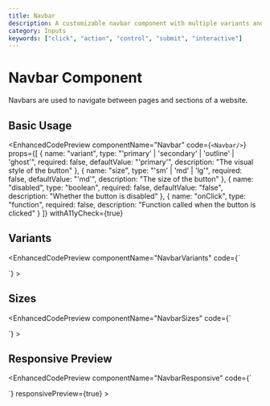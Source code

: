 ```yaml
---
title: Navbar
description: A customizable navbar component with multiple variants and sizes
category: Inputs
keywords: ["click", "action", "control", "submit", "interactive"]
---
```




<ComponentPreview>
  <Navbar />
</ComponentPreview>


<div className="flex justify-end mb-6">
  <ThemeSwitcher />
</div>

# Navbar Component

Navbars are used to navigate between pages and sections of a website.

## Basic Usage

<EnhancedCodePreview
  componentName="Navbar"
  code={`<Navbar/>`}
  props={[
    { name: "variant", type: "'primary' | 'secondary' | 'outline' | 'ghost'", required: false, defaultValue: "'primary'", description: "The visual style of the button" },
    { name: "size", type: "'sm' | 'md' | 'lg'", required: false, defaultValue: "'md'", description: "The size of the button" },
    { name: "disabled", type: "boolean", required: false, defaultValue: "false", description: "Whether the button is disabled" },
    { name: "onClick", type: "function", required: false, description: "Function called when the button is clicked" }
  ]}
  withA11yCheck={true}
>
  <ComponentPreview>
    <Navbar />
  </ComponentPreview>
</EnhancedCodePreview>

## Variants

<EnhancedCodePreview
  componentName="NavbarVariants"
  code={`
<div className="flex flex-wrap gap-4">
  <Navbar variant="primary" />
  <Navbar variant="secondary" />
  <Navbar variant="outline" />
  <Navbar variant="ghost" />
</div>
  `}
>
  <div className="flex flex-wrap gap-4">
    <Navbar variant="primary" />
    <Navbar variant="secondary" />
    <Navbar variant="outline" />
    <Navbar variant="ghost" />
  </div>
</EnhancedCodePreview>

## Sizes

<EnhancedCodePreview
  componentName="NavbarSizes"
  code={`
<div className="flex flex-wrap items-center gap-4">
  <Navbar size="sm" />
  <Navbar size="md" />
  <Navbar size="lg" />
</div>
  `}
>
  <div className="flex flex-wrap items-center gap-4">
    <Navbar size="sm" />
    <Navbar size="md" />
    <Navbar size="lg" />
  </div>
</EnhancedCodePreview>

## Responsive Preview

<EnhancedCodePreview
  componentName="NavbarResponsive"
  code={`
<div className="grid grid-cols-1 md:grid-cols-3 gap-4 w-full">
  <Navbar />
</div>
  `}
  responsivePreview={true}
>
  <div className="grid grid-cols-1 gap-4 w-full">
    <Navbar />
  </div>
</EnhancedCodePreview>


